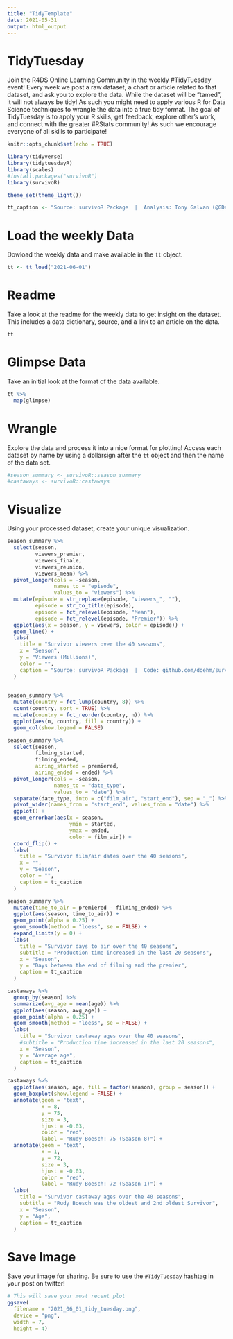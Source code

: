 ```yaml
---
title: "TidyTemplate"
date: 2021-05-31
output: html_output
---
```


# TidyTuesday

Join the R4DS Online Learning Community in the weekly #TidyTuesday event!
Every week we post a raw dataset, a chart or article related to that dataset, and ask you to explore the data.
While the dataset will be “tamed”, it will not always be tidy! As such you might need to apply various R for Data Science techniques to wrangle the data into a true tidy format.
The goal of TidyTuesday is to apply your R skills, get feedback, explore other’s work, and connect with the greater #RStats community!
As such we encourage everyone of all skills to participate!

```r

knitr::opts_chunk$set(echo = TRUE)

library(tidyverse)
library(tidytuesdayR)
library(scales)
#install.packages("survivoR")
library(survivoR)

theme_set(theme_light())

tt_caption <- "Source: survivoR Package  |  Analysis: Tony Galvan (@GDataScience1)"

```

# Load the weekly Data

Dowload the weekly data and make available in the `tt` object.

```r

tt <- tt_load("2021-06-01")

```


# Readme

Take a look at the readme for the weekly data to get insight on the dataset.
This includes a data dictionary, source, and a link to an article on the data.

```r

tt

```


# Glimpse Data

Take an initial look at the format of the data available.

```r

tt %>% 
  map(glimpse)

```

# Wrangle

Explore the data and process it into a nice format for plotting! Access each dataset by name by using a dollarsign after the `tt` object and then the name of the data set.

```r

#season_summary <- survivoR::season_summary
#castaways <- survivoR::castaways

```


# Visualize

Using your processed dataset, create your unique visualization.

```r

season_summary %>%
  select(season,
         viewers_premier,
         viewers_finale,
         viewers_reunion,
         viewers_mean) %>%
  pivot_longer(cols = -season,
               names_to = "episode",
               values_to = "viewers") %>%
  mutate(episode = str_replace(episode, "viewers_", ""),
         episode = str_to_title(episode),
         episode = fct_relevel(episode, "Mean"),
         episode = fct_relevel(episode, "Premier")) %>%
  ggplot(aes(x = season, y = viewers, color = episode)) +
  geom_line() +
  labs(
    title = "Survivor viewers over the 40 seasons",
    x = "Season",
    y = "Viewers (Millions)",
    color = "",
    caption = "Source: survivoR Package  |  Code: github.com/doehm/survivoR"
  )
  
```

```r

season_summary %>%
  mutate(country = fct_lump(country, 8)) %>%
  count(country, sort = TRUE) %>%
  mutate(country = fct_reorder(country, n)) %>%
  ggplot(aes(n, country, fill = country)) +
  geom_col(show.legend = FALSE)

```

```r

season_summary %>%
  select(season,
         filming_started,
         filming_ended,
         airing_started = premiered,
         airing_ended = ended) %>%
  pivot_longer(cols = -season,
               names_to = "date_type",
               values_to = "date") %>%
  separate(date_type, into = c("film_air", "start_end"), sep = "_") %>%
  pivot_wider(names_from = "start_end", values_from = "date") %>%
  ggplot() +
  geom_errorbar(aes(x = season, 
                    ymin = started, 
                    ymax = ended, 
                    color = film_air)) +
  coord_flip() +
  labs(
    title = "Survivor film/air dates over the 40 seasons",
    x = "",
    y = "Season",
    color = "",
    caption = tt_caption
  )

```

```r

season_summary %>%
  mutate(time_to_air = premiered - filming_ended) %>%
  ggplot(aes(season, time_to_air)) +
  geom_point(alpha = 0.25) +
  geom_smooth(method = "loess", se = FALSE) +
  expand_limits(y = 0) +
  labs(
    title = "Survivor days to air over the 40 seasons",
    subtitle = "Production time increased in the last 20 seasons",
    x = "Season",
    y = "Days between the end of filming and the premier",
    caption = tt_caption
  )

```

```r

castaways %>%
  group_by(season) %>%
  summarize(avg_age = mean(age)) %>%
  ggplot(aes(season, avg_age)) +
  geom_point(alpha = 0.25) +
  geom_smooth(method = "loess", se = FALSE) +
  labs(
    title = "Survivor castaway ages over the 40 seasons",
    #subtitle = "Production time increased in the last 20 seasons",
    x = "Season",
    y = "Average age",
    caption = tt_caption
  )

```

```r

castaways %>%
  ggplot(aes(season, age, fill = factor(season), group = season)) +
  geom_boxplot(show.legend = FALSE) +
  annotate(geom = "text", 
           x = 8, 
           y = 75, 
           size = 3,
           hjust = -0.03,
           color = "red",
           label = "Rudy Boesch: 75 (Season 8)") +
  annotate(geom = "text", 
           x = 1, 
           y = 72, 
           size = 3,
           hjust = -0.03,
           color = "red",
           label = "Rudy Boesch: 72 (Season 1)") +
  labs(
    title = "Survivor castaway ages over the 40 seasons",
    subtitle = "Rudy Boesch was the oldest and 2nd oldest Survivor",
    x = "Season",
    y = "Age",
    caption = tt_caption
  )

```


# Save Image

Save your image for sharing. Be sure to use the `#TidyTuesday` hashtag in your post on twitter! 

```r

# This will save your most recent plot
ggsave(
  filename = "2021_06_01_tidy_tuesday.png",
  device = "png",
  width = 7,
  height = 4)

```
